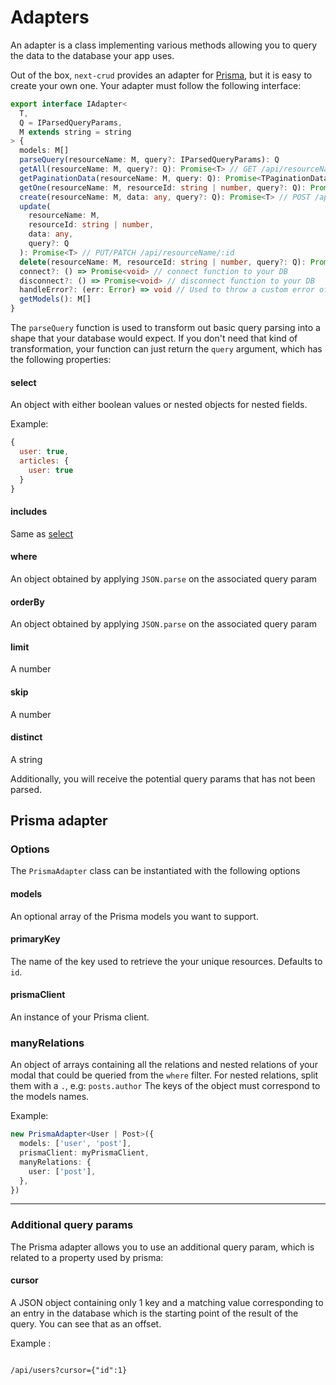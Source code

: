 
# Adapters

An adapter is a class implementing various methods allowing you to query the data to the database your app uses.

Out of the box, `next-crud` provides an adapter for [Prisma](https://www.prisma.io/), but it is easy to create your own one. Your adapter must follow the following interface:

```typescript
export interface IAdapter<
  T,
  Q = IParsedQueryParams,
  M extends string = string
> {
  models: M[]
  parseQuery(resourceName: M, query?: IParsedQueryParams): Q
  getAll(resourceName: M, query?: Q): Promise<T> // GET /api/resourceName
  getPaginationData(resourceName: M, query: Q): Promise<TPaginationData> // Used for pagination
  getOne(resourceName: M, resourceId: string | number, query?: Q): Promise<T> // GET /api/resourceName/:id
  create(resourceName: M, data: any, query?: Q): Promise<T> // POST /api/resourceName
  update(
    resourceName: M,
    resourceId: string | number,
    data: any,
    query?: Q
  ): Promise<T> // PUT/PATCH /api/resourceName/:id
  delete(resourceName: M, resourceId: string | number, query?: Q): Promise<T> // DELETE /api/resourceName/:id
  connect?: () => Promise<void> // connect function to your DB
  disconnect?: () => Promise<void> // disconnect function to your DB
  handleError?: (err: Error) => void // Used to throw a custom error of your own
  getModels(): M[]
}
```

The `parseQuery` function is used to transform out basic query parsing into a shape that your database would expect. If you don't need that kind of transformation, your function can just return the `query` argument, which has the following properties:

#### select

An object with either boolean values or nested objects for nested fields.

Example:

```javascript
{
  user: true,
  articles: {
    user: true
  }
}
```

#### includes

Same as [select](#select)

#### where

An object obtained by applying `JSON.parse` on the associated <Link href="/query-params#where">query param</Link>

#### orderBy

An object obtained by applying `JSON.parse` on the associated <Link href="/query-params#orderby">query param</Link>

#### limit

A number

#### skip

A number

#### distinct

A string

Additionally, you will receive the potential query params that has not been parsed.

## Prisma adapter

### Options

The `PrismaAdapter` class can be instantiated with the following options

#### models

An optional array of the Prisma models you want to support.

#### primaryKey

The name of the key used to retrieve the your unique resources. Defaults to `id`.

#### prismaClient

An instance of your Prisma client.

### manyRelations

An object of arrays containing all the relations and nested relations of your modal that could be queried from the `where` filter. For nested relations, split them with a `.`, e.g: `posts.author`
The keys of the object must correspond to the models names.

Example:

```typescript
new PrismaAdapter<User | Post>({
  models: ['user', 'post'],
  prismaClient: myPrismaClient,
  manyRelations: {
    user: ['post'],
  },
})
```

---

### Additional query params

The Prisma adapter allows you to use an additional query param, which is related to a property used by prisma:

#### cursor

A JSON object containing only 1 key and a matching value corresponding to an entry in the database which is the starting point of the result of the query. You can see that as an offset.

Example :

```

/api/users?cursor={"id":1}

```

```

```
